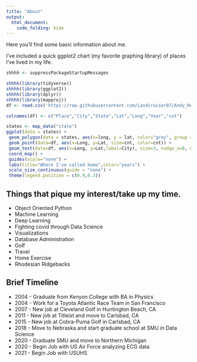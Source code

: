 ```yaml
---
title: "About"
output:
  html_document:
    code_folding: hide
---
```


Here you'll find some basic information about me.  

  
I've included a quick ggplot2 chart (my favorite graphing library) of places I've lived in my life. 


```r
shhhh <- suppressPackageStartupMessages

shhhh(library(tidyverse))
shhhh(library(ggplot2))
shhhh(library(dplyr))
shhhh(library(mapproj))
df <- read.csv('https://raw.githubusercontent.com/Landcruiser87/Andy_Heroy_Data_Science/gh-pages/data/Livingspaces.csv')

colnames(df) <- c("Place","City","State","Lat","Long","Year","cnt")

states <- map_data("state")
ggplot(data = states) + 
 geom_polygon(data = states, aes(x=long, y = lat, color="grey", group = group), alpha=.2, color="white") +
 geom_point(data=df, aes(x=Long, y=Lat, size=cnt, color=cnt)) +
 geom_text(data=df, aes(x=Long, y=Lat,label=City), size=3, nudge_x=0, nudge_y=1.3, check_overlap = T) +
 coord_map() +
 guides(scale="none") +
 labs(title="Where I've called home",color="years") +
 scale_size_continuous(guide = "none") +
 theme(legend.position = c(0.9,0.3))

```


## Things that pique my interest/take up my time.

  - Object Oriented Python
  - Machine Learning 
  - Deep Learning
  - Fighting covid through Data Science
  - Visualizations
  - Database Administration
  - Golf
  - Travel
  - Home Exercise
  - Rhodesian Ridgebacks


## Brief Timeline

  - 2004 - Graduate from Kenyon College with BA in Physics
  - 2004 - Work for a Toyota Atlantic Race Team in San Francisco
  - 2007 - New job at Cleveland Golf in Huntington Beach, CA
  - 2011 - New job at Titleist and move to Carlsbad, CA
  - 2015 - New job at Cobra-Puma Golf in Carlsbad, CA
  - 2018 - Move to Nebraska and start graduate school at SMU in Data Science
  - 2020 - Graduate SMU and move to Northern Michigan
  - 2020 - Begin Job with US Air Force analyzing ECG data
  - 2021 - Begin Job with USUHS
  




